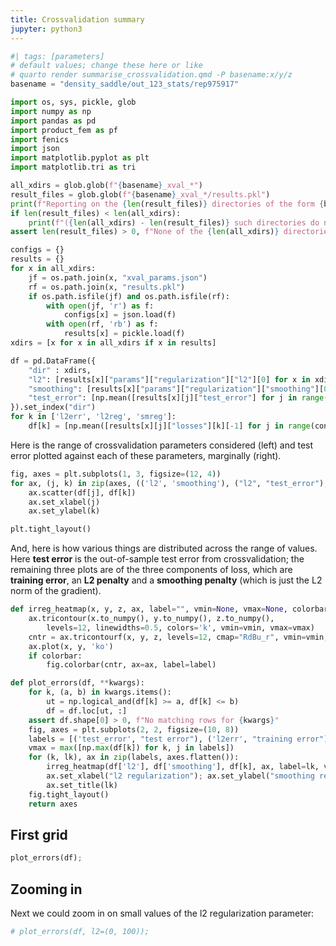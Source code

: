 ```yaml
---
title: Crossvalidation summary
jupyter: python3
---
```


```python
#| tags: [parameters]
# default values; change these here or like
# quarto render summarise_crossvalidation.qmd -P basename:x/y/z
basename = "density_saddle/out_123_stats/rep975917"
```

```python
import os, sys, pickle, glob
import numpy as np
import pandas as pd
import product_fem as pf
import fenics
import json
import matplotlib.pyplot as plt
import matplotlib.tri as tri
```

```python
all_xdirs = glob.glob(f"{basename}_xval_*")
result_files = glob.glob(f"{basename}_xval_*/results.pkl")
print(f"Reporting on the {len(result_files)} directories of the form {basename}_xval_* having a results.pkl file.")
if len(result_files) < len(all_xdirs):
    print(f"({len(all_xdirs) - len(result_files)} such directories do not have the result file)")
assert len(result_files) > 0, f"None of the {len(all_xdirs)} directories of the form {basename}_xval_* have a results.pkl file."
```

```python
configs = {}
results = {}
for x in all_xdirs:
    jf = os.path.join(x, "xval_params.json")
    rf = os.path.join(x, "results.pkl")
    if os.path.isfile(jf) and os.path.isfile(rf):
        with open(jf, 'r') as f:
            configs[x] = json.load(f)
        with open(rf, 'rb') as f:
            results[x] = pickle.load(f)
xdirs = [x for x in all_xdirs if x in results]
```

```python
df = pd.DataFrame({
    "dir" : xdirs,
    "l2": [results[x]["params"]["regularization"]["l2"][0] for x in xdirs],
    "smoothing": [results[x]["params"]["regularization"]["smoothing"][0] for x in xdirs],
    "test_error": [np.mean([results[x][j]["test_error"] for j in range(configs[x]['folds']) if j in results[x]]) for x in xdirs],
}).set_index("dir")
for k in ['l2err', 'l2reg', 'smreg']:
    df[k] = [np.mean([results[x][j]["losses"][k][-1] for j in range(configs[x]['folds']) if j in results[x]]) for x in xdirs]
```

Here is the range of crossvalidation parameters considered (left)
and test error plotted against each of these parameters, marginally (right).

```python
fig, axes = plt.subplots(1, 3, figsize=(12, 4))
for ax, (j, k) in zip(axes, (('l2', 'smoothing'), ("l2", "test_error"), ("smoothing", "test_error"))):
    ax.scatter(df[j], df[k])
    ax.set_xlabel(j)
    ax.set_ylabel(k)

plt.tight_layout()
```

And, here is how various things are distributed across the range of values.
Here **test error** is the out-of-sample test error from crossvalidation;
the remaining three plots are of the three components of loss,
which are **training error**, an **L2 penalty** and a **smoothing penalty** (which is just the L2 norm of the gradient).

```python
def irreg_heatmap(x, y, z, ax, label="", vmin=None, vmax=None, colorbar=True):
    ax.tricontour(x.to_numpy(), y.to_numpy(), z.to_numpy(),
        levels=12, linewidths=0.5, colors='k', vmin=vmin, vmax=vmax)
    cntr = ax.tricontourf(x, y, z, levels=12, cmap="RdBu_r", vmin=vmin, vmax=vmax)
    ax.plot(x, y, 'ko')
    if colorbar:
        fig.colorbar(cntr, ax=ax, label=label)

def plot_errors(df, **kwargs):
    for k, (a, b) in kwargs.items():
        ut = np.logical_and(df[k] >= a, df[k] <= b)
        df = df.loc[ut, :]
    assert df.shape[0] > 0, f"No matching rows for {kwargs}"
    fig, axes = plt.subplots(2, 2, figsize=(10, 8))
    labels = [('test_error', "test error"), ('l2err', "training error"), ('l2reg', "l2 penalty"), ('smreg', "smoothing penalty")]
    vmax = max([np.max(df[k]) for k, j in labels])
    for (k, lk), ax in zip(labels, axes.flatten()):
        irreg_heatmap(df['l2'], df['smoothing'], df[k], ax, label=lk, vmin=0, vmax=vmax)
        ax.set_xlabel("l2 regularization"); ax.set_ylabel("smoothing regularization")
        ax.set_title(lk)
    fig.tight_layout()
    return axes
```

## First grid

```python
plot_errors(df);
```

## Zooming in

Next we could zoom in on small values of the l2 regularization parameter:

```python
# plot_errors(df, l2=(0, 100));
```
